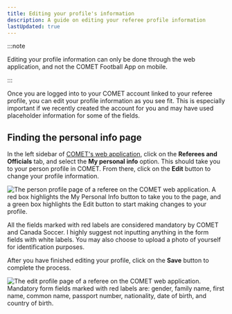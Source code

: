 ```yaml
---
title: Editing your profile's information
description: A guide on editing your referee profile information
lastUpdated: true
---
```


:::note

Editing your profile information can only be done through the web application, and not the COMET Football App on mobile.

:::


Once you are logged into to your COMET account linked to your referee profile, you can edit your profile information as you see fit. This is especially important if we recently created the account for you and may have used placeholder information for some of the fields.

## Finding the personal info page

In the left sidebar of [COMET's web application](https://comet.canadasoccer.com), click on the **Referees and Officials** tab, and select the **My personal info** option. This should take you to your person profile in COMET. From there, click on the **Edit** button to change your profile information.


<Image
  src={refPersonalInfo}
  alt='The person profile page of a referee on the COMET web application. A red box highlights the My Personal Info button to take you to the page, and a green box highlights the Edit button to start making changes to your profile.'
/>

All the fields marked with red labels are considered mandatory by COMET and Canada Soccer. I highly suggest not inputting anything in the form fields with white labels. You may also choose to upload a photo of yourself for identification purposes.

After you have finished editing your profile, click on the **Save** button to complete the process.


<Image
  src={refEditProfile}
  alt='The edit profile page of a referee on the COMET web application. Mandatory form fields marked with red labels are: gender, family name, first name, common name, passport number, nationality, date of birth, and country of birth.'
/>
